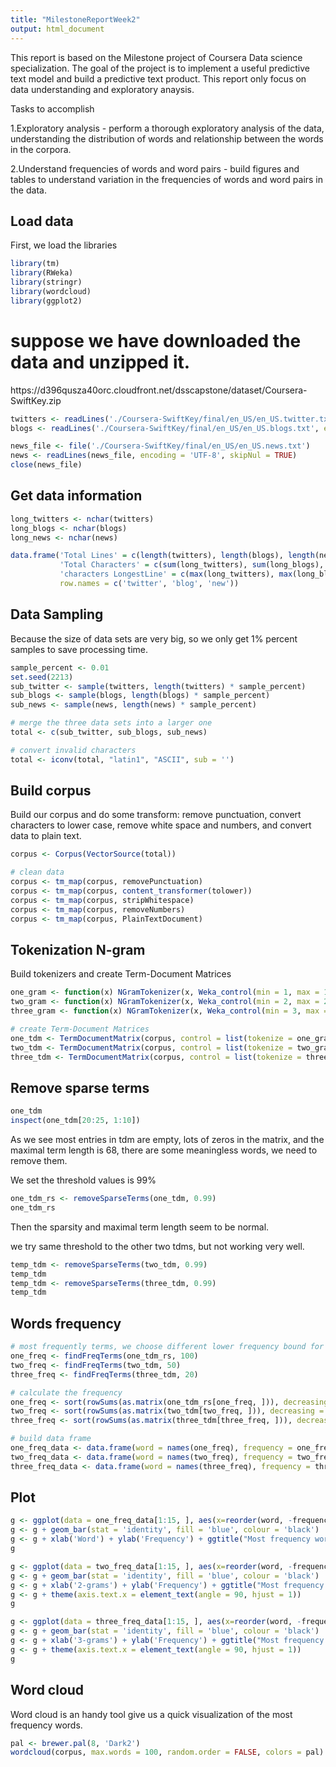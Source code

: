 ```yaml
---
title: "MilestoneReportWeek2"
output: html_document
---
```


This report is based on the Milestone project of Coursera Data science specialization. The goal of
the project is to implement a useful predictive text model and build a predictive text product.
This report only focus on data understanding and exploratory anaysis. 


Tasks to accomplish

1.Exploratory analysis - perform a thorough exploratory analysis of the data, understanding the distribution of words and relationship between the words in the corpora.

2.Understand frequencies of words and word pairs - build figures and tables to understand variation in the frequencies of words and word pairs in the data.

## Load data

First, we load the libraries
```r
library(tm)
library(RWeka)
library(stringr)
library(wordcloud)
library(ggplot2)
```

# suppose we have downloaded the data and unzipped it. 
https://d396qusza40orc.cloudfront.net/dsscapstone/dataset/Coursera-SwiftKey.zip

```r
twitters <- readLines('./Coursera-SwiftKey/final/en_US/en_US.twitter.txt', encoding = 'UTF-8', skipNul = TRUE)
blogs <- readLines('./Coursera-SwiftKey/final/en_US/en_US.blogs.txt', encoding = 'UTF-8', skipNul = TRUE)

news_file <- file('./Coursera-SwiftKey/final/en_US/en_US.news.txt')
news <- readLines(news_file, encoding = 'UTF-8', skipNul = TRUE)
close(news_file)
```

## Get data information
```r
long_twitters <- nchar(twitters)
long_blogs <- nchar(blogs)
long_news <- nchar(news)

data.frame('Total Lines' = c(length(twitters), length(blogs), length(news)),
           'Total Characters' = c(sum(long_twitters), sum(long_blogs), sum(long_news)),
           'characters LongestLine' = c(max(long_twitters), max(long_blogs), max(long_news)),
           row.names = c('twitter', 'blog', 'new'))
```

## Data Sampling
Because the size of data sets are very big, so we only get 1% percent samples to save processing time.
```r
sample_percent <- 0.01
set.seed(2213)
sub_twitter <- sample(twitters, length(twitters) * sample_percent)
sub_blogs <- sample(blogs, length(blogs) * sample_percent)
sub_news <- sample(news, length(news) * sample_percent)

# merge the three data sets into a larger one
total <- c(sub_twitter, sub_blogs, sub_news)

# convert invalid characters
total <- iconv(total, "latin1", "ASCII", sub = '')
```

## Build corpus
Build our corpus and do some transform: remove punctuation, convert characters to lower case, remove white space and numbers, and convert data to plain text.
```r
corpus <- Corpus(VectorSource(total))

# clean data
corpus <- tm_map(corpus, removePunctuation)
corpus <- tm_map(corpus, content_transformer(tolower))
corpus <- tm_map(corpus, stripWhitespace)
corpus <- tm_map(corpus, removeNumbers)
corpus <- tm_map(corpus, PlainTextDocument)
```

## Tokenization N-gram
Build tokenizers and create Term-Document Matrices
```r
one_gram <- function(x) NGramTokenizer(x, Weka_control(min = 1, max = 1))
two_gram <- function(x) NGramTokenizer(x, Weka_control(min = 2, max = 2))
three_gram <- function(x) NGramTokenizer(x, Weka_control(min = 3, max = 3))

# create Term-Document Matrices
one_tdm <- TermDocumentMatrix(corpus, control = list(tokenize = one_gram))
two_tdm <- TermDocumentMatrix(corpus, control = list(tokenize = two_gram))
three_tdm <- TermDocumentMatrix(corpus, control = list(tokenize = three_gram))
```

## Remove sparse terms
```r
one_tdm
inspect(one_tdm[20:25, 1:10])
```

As we see most entries in tdm are empty, lots of zeros in the matrix, and the maximal term length is 68, there are some meaningless words, we need to remove them.

We set the threshold values is 99%
```r
one_tdm_rs <- removeSparseTerms(one_tdm, 0.99)
one_tdm_rs
```

Then the sparsity and maximal term length seem to be normal.

we try same threshold to the other two tdms, but not working very well.
```r
temp_tdm <- removeSparseTerms(two_tdm, 0.99)
temp_tdm
temp_tdm <- removeSparseTerms(three_tdm, 0.99)
temp_tdm
```

## Words frequency
```r
# most frequently terms, we choose different lower frequency bound for each grams.  
one_freq <- findFreqTerms(one_tdm_rs, 100)
two_freq <- findFreqTerms(two_tdm, 50)
three_freq <- findFreqTerms(three_tdm, 20)

# calculate the frequency
one_freq <- sort(rowSums(as.matrix(one_tdm_rs[one_freq, ])), decreasing = TRUE)
two_freq <- sort(rowSums(as.matrix(two_tdm[two_freq, ])), decreasing = TRUE)
three_freq <- sort(rowSums(as.matrix(three_tdm[three_freq, ])), decreasing = TRUE)

# build data frame
one_freq_data <- data.frame(word = names(one_freq), frequency = one_freq)
two_freq_data <- data.frame(word = names(two_freq), frequency = two_freq)
three_freq_data <- data.frame(word = names(three_freq), frequency = three_freq)
```

## Plot
```r
g <- ggplot(data = one_freq_data[1:15, ], aes(x=reorder(word, -frequency), y = frequency))
g <- g + geom_bar(stat = 'identity', fill = 'blue', colour = 'black')
g <- g + xlab('Word') + ylab('Frequency') + ggtitle("Most frequency words")
g
```

```r
g <- ggplot(data = two_freq_data[1:15, ], aes(x=reorder(word, -frequency), y = frequency))
g <- g + geom_bar(stat = 'identity', fill = 'blue', colour = 'black')
g <- g + xlab('2-grams') + ylab('Frequency') + ggtitle("Most frequency 2-grams")
g <- g + theme(axis.text.x = element_text(angle = 90, hjust = 1))
g
```

```r
g <- ggplot(data = three_freq_data[1:15, ], aes(x=reorder(word, -frequency), y = frequency))
g <- g + geom_bar(stat = 'identity', fill = 'blue', colour = 'black')
g <- g + xlab('3-grams') + ylab('Frequency') + ggtitle("Most frequency 3-grams")
g <- g + theme(axis.text.x = element_text(angle = 90, hjust = 1))
g
```

## Word cloud
Word cloud is an handy tool give us a quick visualization of the most frequency words.
```r
pal <- brewer.pal(8, 'Dark2')
wordcloud(corpus, max.words = 100, random.order = FALSE, colors = pal)
```


